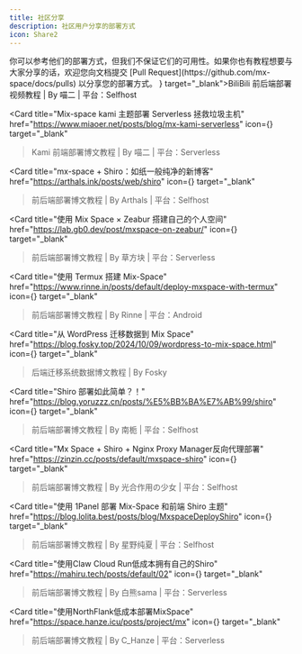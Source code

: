 ```yaml
---
title: 社区分享
description: 社区用户分享的部署方式
icon: Share2
---
```


<Callout type="info">
你可以参考他们的部署方式，但我们不保证它们的可用性。如果你也有教程想要与大家分享的话，欢迎您向文档提交 [Pull Request](https://github.com/mx-space/docs/pulls) 以分享您的部署方式。
</Callout>

<Cards num={3}>
<Card title="超可爱的前后端分离博客Mix-space搭建教程" href="https://www.bilibili.com/video/BV14N4y137ZW/" icon={<Video />} target="_blank">BiliBili 前后端部署视频教程 | By 喵二 | 平台：Selfhost</Card>

<Card
  title="Mix-space kami 主题部署 Serverless 拯救垃圾主机"
  href="https://www.miaoer.net/posts/blog/mx-kami-serverless"
  icon={<FileText />}
  target="_blank"
> Kami 前端部署博文教程 | By 喵二 | 平台：Serverless</Card>

<Card
  title="mx-space + Shiro：如纸一般纯净的新博客"
  href="https://arthals.ink/posts/web/shiro"
  icon={<FileText />}
  target="_blank"
> 前后端部署博文教程 | By Arthals | 平台：Selfhost</Card>

<Card
  title="使用 Mix Space × Zeabur 搭建自己的个人空间"
  href="https://lab.gb0.dev/post/mxspace-on-zeabur/"
  icon={<FileText />}
  target="_blank"
>前后端部署博文教程 | By 草方块 | 平台：Serverless</Card>

<Card
  title="使用 Termux 搭建 Mix-Space"
  href="https://www.rinne.in/posts/default/deploy-mxspace-with-termux"
  icon={<FileText />}
  target="_blank"
>前后端部署博文教程 | By Rinne | 平台：Android</Card>

<Card
  title="从 WordPress 迁移数据到 Mix Space"
  href="https://blog.fosky.top/2024/10/09/wordpress-to-mix-space.html"
  icon={<FileText />}
  target="_blank"
>后端迁移系统数据博文教程 | By Fosky</Card>

<Card
  title="Shiro 部署如此简单？！"
  href="https://blog.yoruzzz.cn/posts/%E5%BB%BA%E7%AB%99/shiro"
  icon={<FileText />}
  target="_blank"
>前后端部署博文教程 | By 南栀 | 平台：Selfhost </Card>

<Card
  title="Mx Space + Shiro + Nginx Proxy Manager反向代理部署"
  href="https://zinzin.cc/posts/default/mxspace-shiro"
  icon={<FileText />}
  target="_blank"
> 前后端部署博文教程 | By 光合作用の少女 | 平台：Selfhost</Card>

<Card
  title="使用 1Panel 部署 Mix-Space 和前端 Shiro 主题"
  href="https://blog.lolita.best/posts/blog/MxspaceDeployShiro"
  icon={<FileText />}
  target="_blank"
> 前后端部署博文教程 | By 星野纯夏 | 平台：Selfhost</Card>

<Card
  title="使用Claw Cloud Run低成本拥有自己的Shiro"
  href="https://mahiru.tech/posts/default/02"
  icon={<FileText />}
  target="_blank"
> 前后端部署博文教程 | By 白熊sama | 平台：Serverless</Card>

<Card
  title="使用NorthFlank低成本部署MixSpace"
  href="https://space.hanze.icu/posts/project/mx"
  icon={<FileText />}
  target="_blank"
> 前后端部署博文教程 | By C_Hanze | 平台：Serverless</Card>

</Cards>
